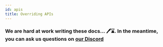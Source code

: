 ```yaml
---
id: apis
title: Overriding APIs
---
```


### We are hard at work writing these docs... 🖊️⌛. In the meantime, you can ask us questions on [our Discord](https://supertokens.io/discord)